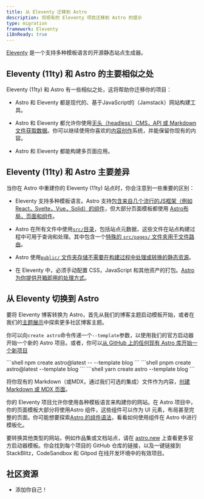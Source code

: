 ```yaml
---
title: 从 Eleventy 迁移到 Astro
description: 将现有的 Eleventy 项目迁移到 Astro 的提示
type: migration
framework: Eleventy
i18nReady: true
---
```



[Eleventy](https://11ty.dev) 是一个支持多种模板语言的开源静态站点生成器。

## Eleventy (11ty) 和 Astro 的主要相似之处

Eleventy (11ty) 和 Astro 有一些相似之处，这将帮助你迁移你的项目：

- Astro 和 Eleventy 都是现代的、基于JavaScript的（Jamstack）网站构建工具。

- Astro 和 Eleventy 都允许你使用[无头（headless）CMS，API 或 Markdown 文件获取数据](/zh-cn/guides/data-fetching/)。你可以继续使用你喜欢的[内容创作](/zh-cn/guides/content/)系统，并能保留你现有的内容。

- Astro 和 Eleventy 都能构建多页面应用。

## Eleventy (11ty) 和 Astro 主要差异

当你在 Astro 中重建你的 Eleventy (11ty) 站点时，你会注意到一些重要的区别：

- Eleventy 支持多种模板语言。Astro 支持[包含来自几个流行的JS框架（例如 React，Svelte，Vue，Solid）的组件](/zh-cn/core-concepts/framework-components/)，但大部分页面模板都使用 [Astro布局，页面和组件](/zh-cn/core-concepts/astro-components/)。

- Astro 在所有文件中使用[`src/`目录](/zh-cn/core-concepts/project-structure/#src)，包括站点元数据，这些文件在站点构建过程中可用于查询和处理。其中包含一个[特殊的 `src/pages/` 文件夹用于文件路由](/zh-cn/core-concepts/astro-pages/)。

- Astro 使用[`public/` 文件夹存储不需要在构建过程中处理或转换的静态资源](/zh-cn/core-concepts/project-structure/#public)。

- 在 Eleventy 中，必须手动配置 CSS，JavaScript 和其他资产的打包。[Astro 为你提供开箱即用的处理方式](/zh-cn/concepts/why-astro/#易于使用)。

## 从 Eleventy 切换到 Astro

要将 Eleventy 博客转换为 Astro，首先从我们的博客主题启动模板开始，或者在我们的[主题展示](https://astro.build/themes/)中探索更多社区博客主题。

你可以向`create astro`命令传递一个`--template`参数，以使用我们的官方启动器开始一个新的 Astro 项目。或者，你可以[从 GitHub 上的任何现有 Astro 库开始一个新项目](/zh-cn/install/auto/#入门模板)

  <PackageManagerTabs>
    <Fragment slot="npm">
    ```shell
    npm create astro@latest -- --template blog
    ```
    </Fragment>
    <Fragment slot="pnpm">
    ```shell
    pnpm create astro@latest --template blog
    ```
    </Fragment>
    <Fragment slot="yarn">
    ```shell
    yarn create astro --template blog
    ```
    </Fragment>
  </PackageManagerTabs>

将你现有的 Markdown（或MDX，通过我们可选的集成）文件作为内容，[创建 Markdown 或 MDX 页面](/zh-cn/guides/markdown-content/)。

你的 Eleventy 项目允许你使用各种模板语言来构建你的网站。在 Astro 项目中，你的页面模板大部分将使用Astro 组件，这些组件可以作为 UI 元素，布局甚至完整的页面。你可能想要探索[Astro 的组件语法](/zh-cn/core-concepts/astro-components/)，看看如何使用组件在 Astro 中进行模板化。

要转换其他类型的网站，例如作品集或文档站点，请在 [astro.new](https://astro.new) 上查看更多官方启动器模板。你会找到每个项目的 GitHub 仓库的链接，以及一键链接到 StackBlitz，CodeSandbox 和 Gitpod 在线开发环境中的有效项目。

## 社区资源

- 添加你自己！
